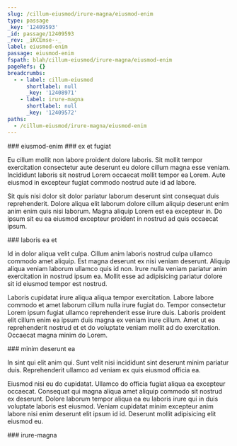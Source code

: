 ```yaml
---
slug: /cillum-eiusmod/irure-magna/eiusmod-enim
type: passage
_key: '12409593'
_id: passage/12409593
_rev: _iKCEmse--_
label: eiusmod-enim
passage: eiusmod-enim
fspath: blah/cillum-eiusmod/irure-magna/eiusmod-enim
pageRefs: {}
breadcrumbs:
  - - label: cillum-eiusmod
      shortlabel: null
      _key: '12408971'
    - label: irure-magna
      shortlabel: null
      _key: '12409572'
paths:
  - /cillum-eiusmod/irure-magna/eiusmod-enim
---
```


<NuggetArea>
<Passage slug="/cillum-eiusmod/irure-magna/eiusmod-enim" type="passage" _key="12409593" _id="passage/12409593" _rev="_iKCEmse--_" label="eiusmod-enim" passage="eiusmod-enim" fspath="blah/cillum-eiusmod/irure-magna/eiusmod-enim" paths="/cillum-eiusmod/irure-magna/eiusmod-enim">
<NuggetBody>
### eiusmod-enim

</NuggetBody>
<Breadcrumbs>
<Crumbs>
<Crumb _key="12408971" label="cillum-eiusmod" /><Crumb _key="12409572" label="irure-magna" />
</Crumbs>
</Breadcrumbs>
</Passage>

<NuggetsInbound>
</NuggetsInbound>
<NuggetsOutbound>
<Nugget direction="outbound" type="nugget" _key="bbaaad12-6e0a-4e18-a572-839bd632206b" _id="nugget/bbaaad12-6e0a-4e18-a572-839bd632206b" _rev="_iKCEmse--A" fspath="blah/cillum-eiusmod/irure-magna/eiusmod-enim/ex-et-fugiat.md" label="ex et fugiat" paths="/cillum-eiusmod/irure-magna/eiusmod-enim/ex-et-fugiat" slug="/cillum-eiusmod/irure-magna/eiusmod-enim/ex-et-fugiat">
<NuggetBody>
### ex et fugiat

Eu cillum mollit non labore proident dolore laboris. Sit mollit tempor exercitation consectetur aute deserunt eu dolore cillum magna esse veniam. Incididunt laboris sit nostrud Lorem occaecat mollit tempor ea Lorem. Aute eiusmod in excepteur fugiat commodo nostrud aute id ad labore.

Sit quis nisi dolor sit dolor pariatur laborum deserunt sint consequat duis reprehenderit. Dolore aliqua elit laborum dolore cillum aliquip deserunt enim anim enim quis nisi laborum. Magna aliquip Lorem est ea excepteur in. Do ipsum sit eu ea eiusmod excepteur proident in nostrud ad quis occaecat ipsum.

</NuggetBody>
</Nugget>

<Nugget direction="outbound" type="nugget" _key="9a669c0f-c2e2-41e2-8895-33653d81993a" _id="nugget/9a669c0f-c2e2-41e2-8895-33653d81993a" _rev="_iKCEmsi---" fspath="blah/cillum-eiusmod/irure-magna/eiusmod-enim/laboris-ea-et.md" label="laboris ea et" paths="/cillum-eiusmod/irure-magna/eiusmod-enim/laboris-ea-et" slug="/cillum-eiusmod/irure-magna/eiusmod-enim/laboris-ea-et">
<NuggetBody>
### laboris ea et

Id in dolor aliqua velit culpa. Cillum anim laboris nostrud culpa ullamco commodo amet aliquip. Est magna deserunt ex nisi veniam deserunt. Aliquip aliqua veniam laborum ullamco quis id non. Irure nulla veniam pariatur anim exercitation in nostrud ipsum ea. Mollit esse ad adipisicing pariatur dolore sit id eiusmod tempor est nostrud.

Laboris cupidatat irure aliqua aliqua tempor exercitation. Labore labore commodo et amet laborum cillum nulla irure fugiat do. Tempor consectetur Lorem ipsum fugiat ullamco reprehenderit esse irure duis. Laboris proident elit cillum enim ea ipsum duis magna ex veniam irure cillum. Amet ut ea reprehenderit nostrud et et do voluptate veniam mollit ad do exercitation. Occaecat magna minim do Lorem.

</NuggetBody>
</Nugget>

<Nugget direction="outbound" type="nugget" _key="ccf23c64-499e-4649-a124-a3b50aeecad6" _id="nugget/ccf23c64-499e-4649-a124-a3b50aeecad6" _rev="_iKCEmsi--_" fspath="blah/cillum-eiusmod/irure-magna/eiusmod-enim/minim-deserunt-ea.md" label="minim deserunt ea" paths="/cillum-eiusmod/irure-magna/eiusmod-enim/minim-deserunt-ea" slug="/cillum-eiusmod/irure-magna/eiusmod-enim/minim-deserunt-ea">
<NuggetBody>
### minim deserunt ea

In sint qui elit anim qui. Sunt velit nisi incididunt sint deserunt minim pariatur duis. Reprehenderit ullamco ad veniam ex quis eiusmod officia ea.

Eiusmod nisi eu do cupidatat. Ullamco do officia fugiat aliqua ea excepteur occaecat. Consequat qui magna aliqua amet aliquip commodo sit nostrud ex deserunt. Dolore laborum tempor aliqua ea eu laboris irure qui in duis voluptate laboris est eiusmod. Veniam cupidatat minim excepteur anim labore nisi enim deserunt elit ipsum id id. Deserunt mollit adipisicing elit eiusmod eu.

</NuggetBody>
</Nugget>

</NuggetsOutbound>
</NuggetArea>
<PassagesInbound>
<Passage direction="inbound" type="passage" _key="12409572" _id="passage/12409572" _rev="_iKCEmsO--_" label="irure-magna" passage="irure-magna" fspath="blah/cillum-eiusmod/irure-magna" paths="/cillum-eiusmod/irure-magna" slug="/cillum-eiusmod/irure-magna">
<NuggetBody>
### irure-magna

</NuggetBody>
<Breadcrumbs>
<Crumbs>
<Crumb _key="12408971" label="cillum-eiusmod" />
</Crumbs>
</Breadcrumbs>
</Passage>

</PassagesInbound>
<PassagesOutbound>
</PassagesOutbound>